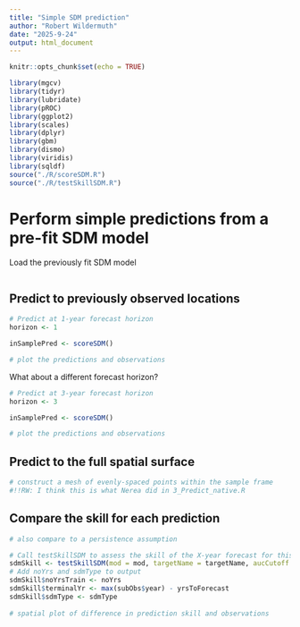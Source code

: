 ```yaml
---
title: "Simple SDM prediction"
author: "Robert Wildermuth"
date: "2025-9-24"
output: html_document
---
```


```r
knitr::opts_chunk$set(echo = TRUE)
```

```r
library(mgcv)
library(tidyr)
library(lubridate)
library(pROC)
library(ggplot2)
library(scales)
library(dplyr)
library(gbm)
library(dismo)
library(viridis)
library(sqldf)
source("./R/scoreSDM.R")
source("./R/testSkillSDM.R")
```

# Perform simple predictions from a pre-fit SDM model

Load the previously fit SDM model
```r


```

## Predict to previously observed locations
```r
# Predict at 1-year forecast horizon
horizon <- 1

inSamplePred <- scoreSDM()

# plot the predictions and observations
```

What about a different forecast horizon?
```r
# Predict at 3-year forecast horizon
horizon <- 3

inSamplePred <- scoreSDM()

# plot the predictions and observations
```

## Predict to the full spatial surface
```r
# construct a mesh of evenly-spaced points within the sample frame
#!!RW: I think this is what Nerea did in 3_Predict_native.R
```

## Compare the skill for each prediction
```r
# also compare to a persistence assumption

# Call testSkillSDM to assess the skill of the X-year forecast for this SDM
sdmSkill <- testSkillSDM(mod = mod, targetName = targetName, aucCutoff = aucCutoff, usePersistence = FALSE)
# Add noYrs and sdmType to output
sdmSkill$noYrsTrain <- noYrs
sdmSkill$terminalYr <- max(subObs$year) - yrsToForecast 
sdmSkill$sdmType <- sdmType
  
# spatial plot of difference in prediction skill and observations
```